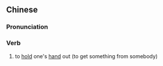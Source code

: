 {{also|摊大手板}}
==Chinese==
{{zh-forms|s=摊大手板|type=112}}

===Pronunciation===
{{zh-pron
|c=taan1 daai6 sau2 baan2
|cat=v
}}

===Verb===
{{zh-verb}}

# {{lb|zh|Cantonese}} to [[hold]] one's [[hand]] out (to get something from somebody)
#: {{zh-x|咩 都 未 有，就 攤大手板 問 人 攞{lo2}「至少」二 百萬，呢{nei1} 下{haa5} 先 勁{ging6}。|You don't have anything, but you already '''hold your hand out''' to ask for "at least" two million, that's what's extraordinary.|C|ref='''2016:''' {{lang|zh|盧斯達}}, [http://dadazim.com/journal/2016/04/student-good-ye/ {{lang|zh|代糖夫人信箱：學生好野 多謝學生！}}]}}
{{attention|yue|probably needs a better definition/translation}}